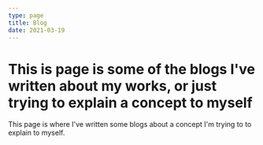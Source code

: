 ```yaml
---
type: page
title: Blog
date: 2021-03-19
---
```


# This is page is some of the blogs I've written about my works, or just trying to explain a concept to myself



This page is where I've written some blogs about a concept I'm trying to to explain to myself.